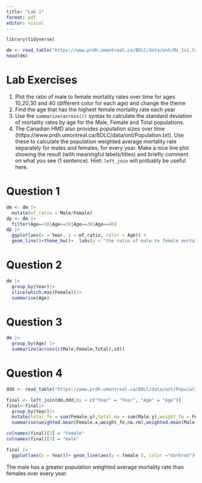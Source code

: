 ```yaml
---
title: "Lab 1"
format: pdf
editor: visual
---
```


```r
library(tidyverse)
```

```r
dm <- read_table("https://www.prdh.umontreal.ca/BDLC/data/ont/Mx_1x1.txt", skip = 2, col_types = "dcddd")
head(dm)
```

# Lab Exercises

1.  Plot the ratio of male to female mortality rates over time for ages 10,20,30 and 40 (different color for each age) and change the theme
2.  Find the age that has the highest female mortality rate each year
3.  Use the `summarize(across())` syntax to calculate the standard deviation of mortality rates by age for the Male, Female and Total populations.
4.  The Canadian HMD also provides population sizes over time (https://www.prdh.umontreal.ca/BDLC/data/ont/Population.txt). Use these to calculate the population weighted average mortality rate separately for males and females, for every year. Make a nice line plot showing the result (with meaningful labels/titles) and briefly comment on what you see (1 sentence). Hint: `left_join` will probably be useful here.

# Question 1

```r
dm <- dm |> 
  mutate(mf_ratio = Male/Female)
dp <- dm |> 
  filter(Age==10|Age==20|Age==30|Age==40)
dp |> 
  ggplot(aes(x = Year, y = mf_ratio, color = Age)) + 
  geom_line()+theme_bw()+  labs(y = "the ratio of male to female mortality rates")
```

# Question 2

```r
dm |>
  group_by(Year)|>
  slice(which.max(Female))|>
  summarise(Age)

```

# Question 3

```r
dm |> 
  group_by(Age) |> 
  summarize(across(c(Male,Female,Total),sd))
```

# Question 4

```r
ddd <- read_table("https://www.prdh.umontreal.ca/BDLC/data/ont/Population.txt", skip = 2, col_types = "dcddd")
```

```r
final <- left_join(dm,ddd,by = c("Year" = "Year", "Age" = "Age"))
final<-final|>
  group_by(Year)|>
  mutate(total_fe = sum(Female.y),total_ma = sum(Male.y),weight_fe = Female.y/total_fe,weight_ma = Male.y/total_ma)|>
  summarise(weighted.mean(Female.x,weight_fe,na.rm),weighted.mean(Male.x,weight_ma,na.rm))

colnames(final)[2] = "female"
colnames(final)[3] = "male"
```

```R
final |> 
  ggplot(aes(x = Year))+ geom_line(aes(y = female ), color ="darkred")+geom_line(aes(y = male),color="steelblue")+ theme_bw()+  labs(title = "The population weighted average mortality rate separately for males and females for every year",y = "Population weighted average mortality rate")
```

The male has a greater population weighted average mortality rate than females over every year.
